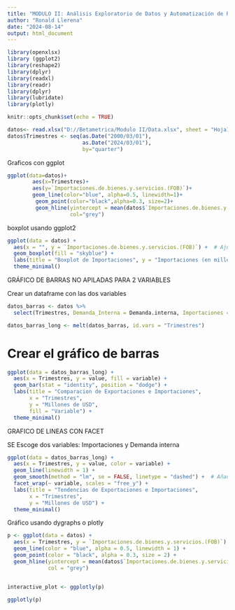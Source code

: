 ---
title: "MODULO II: Análisis Exploratorio de Datos y Automatización de Reportes"
author: "Ronald Llerena"
date: "2024-08-14"
output: html_document
---

```{r setup, include=FALSE}
library(openxlsx)
library (ggplot2)
library(reshape2)
library(dplyr)
library(readxl)
library(readr)
library(dplyr)
library(lubridate)
library(plotly)

knitr::opts_chunk$set(echo = TRUE)
```

```{r}
datos<- read.xlsx("D://Betametrica/Modulo II/Data.xlsx", sheet = "Hoja1", detectDates = T )
datos$Trimestres <- seq(as.Date("2000/03/01"),
                        as.Date("2024/03/01"), 
                        by="quarter")
```
Graficos con ggplot

```{r}
ggplot(data=datos)+
        aes(x=Trimestres)+
        aes(y=`Importaciones.de.bienes.y.servicios.(FOB)`)+
        geom_line(color="blue", alpha=0.5, linewidth=1)+
         geom_point(color="black",alpha=0.3, size=2)+
         geom_hline(yintercept = mean(datos$`Importaciones.de.bienes.y.servicios.(FOB)`,na.rm = TRUE),
                    col="grey")
```

 boxplot usando ggplot2
 
```{r}
ggplot(data = datos) +
  aes(x = "", y = `Importaciones.de.bienes.y.servicios.(FOB)`) +  # Ajusta el nombre de la columna según tus datos
  geom_boxplot(fill = "skyblue") +
  labs(title = "Boxplot de Importaciones", y = "Importaciones (en millones)") +
  theme_minimal()
```
 

GRÁFICO DE BARRAS NO APILADAS PARA 2 VARIABLES

Crear un dataframe con las dos variables

```{r}
datos_barras <- datos %>%
  select(Trimestres, Demanda_Interna = Demanda.interna, Importaciones = `Importaciones.de.bienes.y.servicios.(FOB)`)

datos_barras_long <- melt(datos_barras, id.vars = "Trimestres")
```


# Crear el gráfico de barras

```{r}
ggplot(data = datos_barras_long) +
  aes(x = Trimestres, y = value, fill = variable) +
  geom_bar(stat = "identity", position = "dodge") +
  labs(title = "Comparacion de Exportaciones e Importaciones",
       x = "Trimestres",
       y = "Millones de USD",
       fill = "Variable") +
  theme_minimal()

```

GRAFICO DE LINEAS CON FACET 

SE Escoge dos variables: Importaciones y Demanda interna

```{r}

ggplot(data = datos_barras_long) +
  aes(x = Trimestres, y = value, color = variable) +
  geom_line(linewidth = 1) +
  geom_smooth(method = "lm", se = FALSE, linetype = "dashed") +  # Añadir línea de tendencia
  facet_wrap(~ variable, scales = "free_y") +
  labs(title = "Tendencias de Exportaciones e Importaciones",
       x = "Trimestres",
       y = "Millones de USD") +
  theme_minimal()
```


Gráfico usando dygraphs o plotly

```{r}
p <- ggplot(data = datos) +
  aes(x = Trimestres, y = `Importaciones.de.bienes.y.servicios.(FOB)`) +
  geom_line(color = "blue", alpha = 0.5, linewidth = 1) +
  geom_point(color = "black", alpha = 0.3, size = 2) +
  geom_hline(yintercept = mean(datos$`Importaciones.de.bienes.y.servicios.(FOB)`, na.rm = TRUE),
             col = "grey")


interactive_plot <- ggplotly(p)

ggplotly(p)

```

